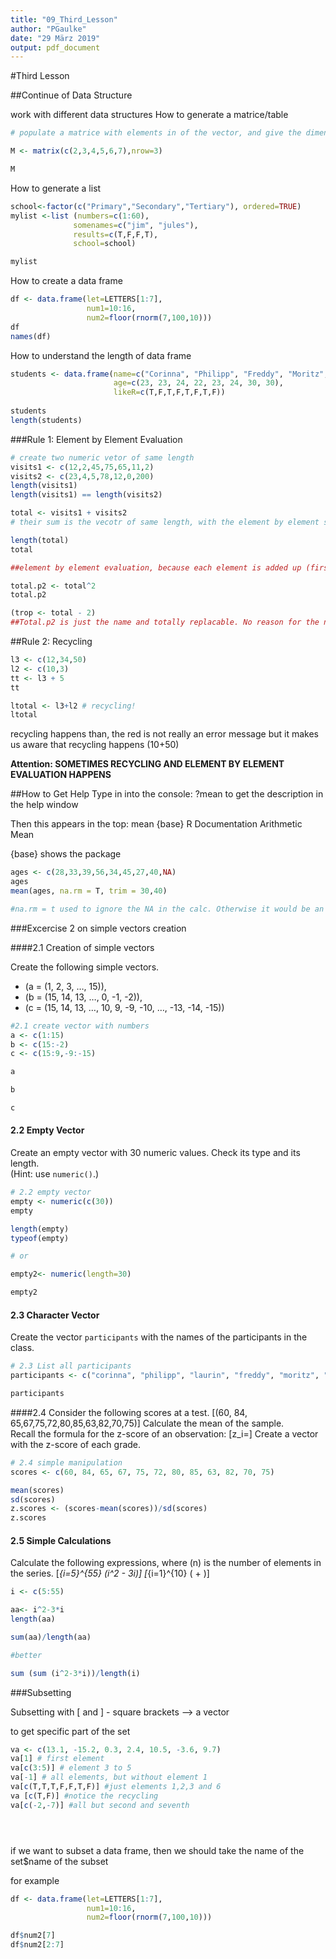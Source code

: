 ```yaml
---
title: "09_Third_Lesson"
author: "PGaulke"
date: "29 März 2019"
output: pdf_document
---
```


#Third Lesson

##Continue of Data Structure

work with different data structures
How to generate a matrice/table
```r
# populate a matrice with elements in of the vector, and give the dimension

M <- matrix(c(2,3,4,5,6,7),nrow=3)

M
```


How to generate a list
```r
school<-factor(c("Primary","Secondary","Tertiary"), ordered=TRUE)
mylist <-list (numbers=c(1:60),
              somenames=c("jim", "jules"),
              results=c(T,F,F,T),
              school=school)

mylist
```

How to create a data frame

```r
df <- data.frame(let=LETTERS[1:7],
                 num1=10:16,
                 num2=floor(rnorm(7,100,10)))
df
names(df)
```

How to understand the length of data frame
```r
students <- data.frame(name=c("Corinna", "Philipp", "Freddy", "Moritz", "Niklas", "Laurin", "Forster", "Fidalgo"),
                       age=c(23, 23, 24, 22, 23, 24, 30, 30),
                       likeR=c(T,F,T,F,T,F,T,F))
                    
students
length(students)
```

###Rule 1: Element by Element Evaluation
```r
# create two numeric vetor of same length
visits1 <- c(12,2,45,75,65,11,2)
visits2 <- c(23,4,5,78,12,0,200)
length(visits1)
length(visits1) == length(visits2)

total <- visits1 + visits2
# their sum is the vecotr of same length, with the element by element sums

length(total)
total

##element by element evaluation, because each element is added up (first value visit one plus first value visit two)
```

```r
total.p2 <- total^2
total.p2

(trop <- total - 2)
##Total.p2 is just the name and totally replacable. No reason for the name, everything after is not replacable for this calc

```

##Rule 2: Recycling

```r
l3 <- c(12,34,50)
l2 <- c(10,3)
tt <- l3 + 5
tt

ltotal <- l3+l2 # recycling!
ltotal

```

recycling happens than, the red is not really an error message but it makes us aware that recycling happens (10+50)

**Attention: SOMETIMES RECYCLING AND ELEMENT BY ELEMENT EVALUATION HAPPENS**



##How to Get Help
Type in into the console: ?mean to get the description in the help window

Then this appears in the top:
mean {base}	R Documentation
Arithmetic Mean

{base} shows the package

```r
ages <- c(28,33,39,56,34,45,27,40,NA)
ages
mean(ages, na.rm = T, trim = 30,40)

#na.rm = t used to ignore the NA in the calc. Otherwise it would be an error message. na.rm = T stands for: ignoring NA. (By saying =false than we have the default (same as for writing nothing, so not na.rm at all))

```


###Excercise 2 on simple vectors creation

####2.1 Creation of simple vectors

Create the following simple vectors.

  - \(a = (1, 2, 3, ..., 15)\),
  - \(b = (15, 14, 13, ..., 0, -1, -2)\),
  - \(c = (15, 14, 13, ..., 10, 9, -9, -10, ..., -13, -14, -15)\)
```r
#2.1 create vector with numbers
a <- c(1:15)
b <- c(15:-2)
c <- c(15:9,-9:-15)

a

b

c
```

#### 2.2 Empty Vector
Create an empty vector with 30 numeric values. Check its type and its length.   
(Hint: use `numeric()`.)
```r
# 2.2 empty vector
empty <- numeric(c(30))
empty

length(empty)
typeof(empty)

# or

empty2<- numeric(length=30)

empty2
```
#### 2.3 Character Vector
Create the vector `participants` with the names of the participants in the class.

```r
# 2.3 List all participants
participants <- c("corinna", "philipp", "laurin", "freddy", "moritz", "niklas")

participants
```
 
####2.4 Consider the following scores at a test.
\[(60, 84, 65,67,75,72,80,85,63,82,70,75)\]
Calculate the mean of the sample.  
Recall the formula for the z-score of an observation:
\[z_i=\frac{x_i-\mu}{\sigma}\]
Create a vector with the z-score of each grade. 

```r
# 2.4 simple manipulation 
scores <- c(60, 84, 65, 67, 75, 72, 80, 85, 63, 82, 70, 75)

mean(scores)
sd(scores)
z.scores <- (scores-mean(scores))/sd(scores)
z.scores


```
#### 2.5 Simple Calculations
Calculate the following expressions, where \(n\) is the number of elements in the series.
\[\frac{1}{n}\sum_{i=5}^{55} (i^2 - 3i)\]
\[\frac{1}{n}\sum_{i=1}^{10} \left(\frac{3^i}{3i} + \sqrt{3i}\right)\]

```r

i <- c(5:55)

aa<- i^2-3*i
length(aa)

sum(aa)/length(aa)

#better

sum (sum (i^2-3*i))/length(i)


```


###Subsetting

Subsetting with [ and ] - square brackets --> a vector

to get specific part of the set
```r
va <- c(13.1, -15.2, 0.3, 2.4, 10.5, -3.6, 9.7)
va[1] # first element
va[c(3:5)] # element 3 to 5
va[-1] # all elements, but without element 1
va[c(T,T,T,F,F,T,F)] #just elements 1,2,3 and 6
va [c(T,F)] #notice the recycling
va[c(-2,-7)] #all but second and seventh





```

if we want to subset a data frame, then we should take the name of the set$name of the subset

for example
```r
df <- data.frame(let=LETTERS[1:7],
                 num1=10:16,
                 num2=floor(rnorm(7,100,10)))

df$num2[7]
df$num2[2:7]
```
